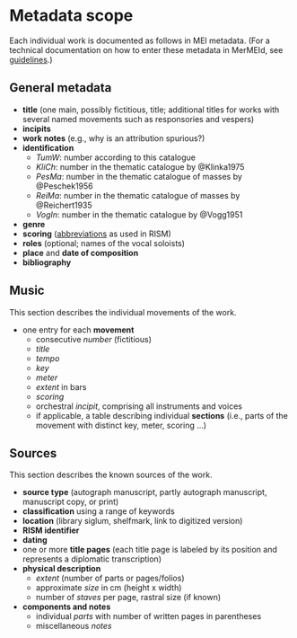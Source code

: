 # Metadata scope {.unnumbered}

Each individual work is documented as follows in MEI metadata. (For a technical documentation on how to enter these metadata in MerMEId, see [guidelines](guidelines.qmd).)


## General metadata

- **title** (one main, possibly fictitious, title; additional titles for works with several named movements such as responsories and vespers)
- **incipits**
- **work notes** (e.g., why is an attribution spurious?)
- **identification**
  - *TumW*: number according to this catalogue
  - *KliCh*: number in the thematic catalogue by @Klinka1975
  - *PesMa*: number in the thematic catalogue of masses by @Peschek1956
  - *ReiMa*: number in the thematic catalogue of masses by @Reichert1935
  - *VogIn*: number in the thematic catalogue by @Vogg1951
- **genre**
- **scoring** ([abbreviations](https://opac.rism.info/scoring-abbreviations) as used in RISM)
- **roles** (optional; names of the vocal soloists)
- **place** and **date of composition**
- **bibliography**


## Music

This section describes the individual movements of the work.

- one entry for each **movement**
  - consecutive *number* (fictitious)
  - *title*
  - *tempo*
  - *key*
  - *meter*
  - *extent* in bars
  - *scoring*
  - orchestral *incipit*, comprising all instruments and voices
  - if applicable, a table describing individual **sections** (i.e., parts of the movement with distinct key, meter, scoring …)


## Sources

This section describes the known sources of the work.

- **source type** (autograph manuscript, partly autograph manuscript, manuscript copy, or print)
- **classification** using a range of keywords
- **location** (library siglum, shelfmark, link to digitized version)
- **RISM identifier**
- **dating**
- one or more **title pages** (each title page is labeled by its position and represents a diplomatic transcription)
- **physical description**
  - *extent* (number of parts or pages/folios)
  - approximate *size* in cm (height x width)
  - number of *staves* per page, rastral size (if known)
- **components and notes**
  - individual *parts* with number of written pages in parentheses
  - miscellaneous *notes*
